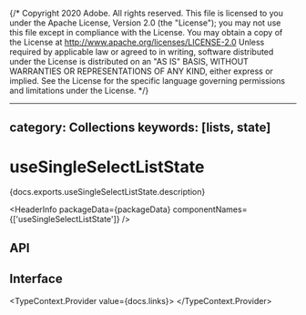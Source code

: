 {/* Copyright 2020 Adobe. All rights reserved.
This file is licensed to you under the Apache License, Version 2.0 (the "License");
you may not use this file except in compliance with the License. You may obtain a copy
of the License at http://www.apache.org/licenses/LICENSE-2.0
Unless required by applicable law or agreed to in writing, software distributed under
the License is distributed on an "AS IS" BASIS, WITHOUT WARRANTIES OR REPRESENTATIONS
OF ANY KIND, either express or implied. See the License for the specific language
governing permissions and limitations under the License. */}



---
category: Collections
keywords: [lists, state]
---

# useSingleSelectListState

<PageDescription>{docs.exports.useSingleSelectListState.description}</PageDescription>

<HeaderInfo
  packageData={packageData}
  componentNames={['useSingleSelectListState']} />

## API

<FunctionAPI function={docs.exports.useSingleSelectListState} links={docs.links} />

## Interface

<TypeContext.Provider value={docs.links}>
  <InterfaceType properties={docs.links[docs.exports.useSingleSelectListState.return.base.id].properties} />
</TypeContext.Provider>
